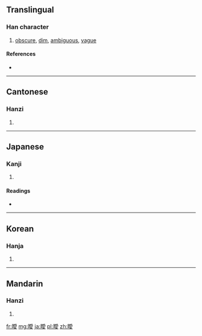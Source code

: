 {{also|暧}}
==Translingual==

===Han character===
{{Han char|rn=72|rad=日|as=13|sn=17|four=6204<sub>7</sub>|canj=日月月水 (ABBE)|ids=⿰[[日]][[愛]]}}

# [[obscure]], [[dim]], [[ambiguous]], [[vague]]

====References====
* {{Han ref|kx=0500.380|dkj=14206|dj=0871.040|hdz=21538.170|uh=66D6|ud=26326|bh=C0C7|bd=49351}}

----

==Cantonese==

===Hanzi===
{{yue-hanzi|jyut=|y=oi3|sim=暧}}

# {{defn|Cantonese|sort=日13}}

----

==Japanese==

===Kanji===
{{ja-kanji|grade=|rs=日13}}

# {{defn|Japanese|sort=日13}}

====Readings====
* {{ja-readings|on=[[あい]] (ai)|kun=[[くらい]] (kurai)}}

----

==Korean==

===Hanja===
{{ko-hanja|hangeul=애|eumhun=|rv=ae|mr=ae|y=ay}}

# {{defn|Korean|sort=日13}}

----

==Mandarin==

===Hanzi===
{{cmn-hanzi|sim=暧|pin=[[ài]] ([[ai4]])|wg=ai<sup>4</sup>}}

# {{defn|Mandarin|sort=日13}}

[[fr:曖]]
[[mg:曖]]
[[ja:曖]]
[[pl:曖]]
[[zh:曖]]